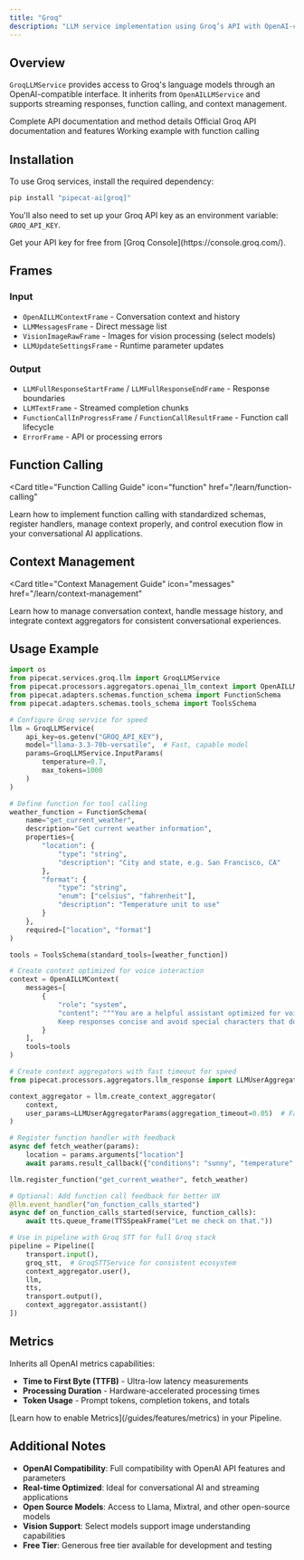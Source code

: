 ```yaml
---
title: "Groq"
description: "LLM service implementation using Groq’s API with OpenAI-compatible interface"
---
```


## Overview

`GroqLLMService` provides access to Groq's language models through an OpenAI-compatible interface. It inherits from `OpenAILLMService` and supports streaming responses, function calling, and context management.

<CardGroup cols={3}>
  <Card
    title="API Reference"
    icon="code"
    href="https://reference-server.pipecat.ai/en/latest/api/pipecat.services.groq.llm.html"
  >
    Complete API documentation and method details
  </Card>
  <Card
    title="Groq Docs"
    icon="book"
    href="https://console.groq.com/docs/api-reference#chat-create"
  >
    Official Groq API documentation and features
  </Card>
  <Card
    title="Example Code"
    icon="play"
    href="https://github.com/pipecat-ai/pipecat/blob/main/examples/foundational/14f-function-calling-groq.py"
  >
    Working example with function calling
  </Card>
</CardGroup>

## Installation

To use Groq services, install the required dependency:

```bash
pip install "pipecat-ai[groq]"
```

You'll also need to set up your Groq API key as an environment variable: `GROQ_API_KEY`.

<Tip>
  Get your API key for free from [Groq Console](https://console.groq.com/).
</Tip>

## Frames

### Input

- `OpenAILLMContextFrame` - Conversation context and history
- `LLMMessagesFrame` - Direct message list
- `VisionImageRawFrame` - Images for vision processing (select models)
- `LLMUpdateSettingsFrame` - Runtime parameter updates

### Output

- `LLMFullResponseStartFrame` / `LLMFullResponseEndFrame` - Response boundaries
- `LLMTextFrame` - Streamed completion chunks
- `FunctionCallInProgressFrame` / `FunctionCallResultFrame` - Function call lifecycle
- `ErrorFrame` - API or processing errors

## Function Calling

<Card
  title="Function Calling Guide"
  icon="function"
  href="/learn/function-calling"
>
  Learn how to implement function calling with standardized schemas, register
  handlers, manage context properly, and control execution flow in your
  conversational AI applications.
</Card>

## Context Management

<Card
  title="Context Management Guide"
  icon="messages"
  href="/learn/context-management"
>
  Learn how to manage conversation context, handle message history, and
  integrate context aggregators for consistent conversational experiences.
</Card>

## Usage Example

```python
import os
from pipecat.services.groq.llm import GroqLLMService
from pipecat.processors.aggregators.openai_llm_context import OpenAILLMContext
from pipecat.adapters.schemas.function_schema import FunctionSchema
from pipecat.adapters.schemas.tools_schema import ToolsSchema

# Configure Groq service for speed
llm = GroqLLMService(
    api_key=os.getenv("GROQ_API_KEY"),
    model="llama-3.3-70b-versatile",  # Fast, capable model
    params=GroqLLMService.InputParams(
        temperature=0.7,
        max_tokens=1000
    )
)

# Define function for tool calling
weather_function = FunctionSchema(
    name="get_current_weather",
    description="Get current weather information",
    properties={
        "location": {
            "type": "string",
            "description": "City and state, e.g. San Francisco, CA"
        },
        "format": {
            "type": "string",
            "enum": ["celsius", "fahrenheit"],
            "description": "Temperature unit to use"
        }
    },
    required=["location", "format"]
)

tools = ToolsSchema(standard_tools=[weather_function])

# Create context optimized for voice interaction
context = OpenAILLMContext(
    messages=[
        {
            "role": "system",
            "content": """You are a helpful assistant optimized for voice conversations.
            Keep responses concise and avoid special characters that don't work well in speech."""
        }
    ],
    tools=tools
)

# Create context aggregators with fast timeout for speed
from pipecat.processors.aggregators.llm_response import LLMUserAggregatorParams

context_aggregator = llm.create_context_aggregator(
    context,
    user_params=LLMUserAggregatorParams(aggregation_timeout=0.05)  # Fast aggregation
)

# Register function handler with feedback
async def fetch_weather(params):
    location = params.arguments["location"]
    await params.result_callback({"conditions": "sunny", "temperature": "75°F"})

llm.register_function("get_current_weather", fetch_weather)

# Optional: Add function call feedback for better UX
@llm.event_handler("on_function_calls_started")
async def on_function_calls_started(service, function_calls):
    await tts.queue_frame(TTSSpeakFrame("Let me check on that."))

# Use in pipeline with Groq STT for full Groq stack
pipeline = Pipeline([
    transport.input(),
    groq_stt,  # GroqSTTService for consistent ecosystem
    context_aggregator.user(),
    llm,
    tts,
    transport.output(),
    context_aggregator.assistant()
])
```

## Metrics

Inherits all OpenAI metrics capabilities:

- **Time to First Byte (TTFB)** - Ultra-low latency measurements
- **Processing Duration** - Hardware-accelerated processing times
- **Token Usage** - Prompt tokens, completion tokens, and totals

<Info>
  [Learn how to enable Metrics](/guides/features/metrics) in your Pipeline.
</Info>

## Additional Notes

- **OpenAI Compatibility**: Full compatibility with OpenAI API features and parameters
- **Real-time Optimized**: Ideal for conversational AI and streaming applications
- **Open Source Models**: Access to Llama, Mixtral, and other open-source models
- **Vision Support**: Select models support image understanding capabilities
- **Free Tier**: Generous free tier available for development and testing
